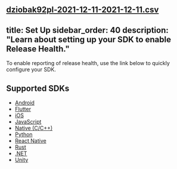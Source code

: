 [dziobak92pl-2021-12-11-2021-12-11.csv](https://github.com/getsentry/sentry-docs/files/7697594/dziobak92pl-2021-12-11-2021-12-11.csv)
---
title: Set Up
sidebar_order: 40
description: "Learn about setting up your SDK to enable Release Health."
---

To enable reporting of release health, use the link below to quickly configure your SDK.

## Supported SDKs

- [Android](/platforms/android/configuration/releases/#release-health)
- [Flutter](/platforms/flutter/configuration/releases/#release-health)
- [iOS](/platforms/apple/configuration/releases/#release-health)
- [JavaScript](/platforms/javascript/configuration/releases/#release-health)
- [Native (C/C++)](/platforms/native/configuration/releases/#release-health)
- [Python](/platforms/python/configuration/releases/#release-health)
- [React Native](/platforms/react-native/configuration/releases/#release-health)
- [Rust](/platforms/rust/configuration/releases/#release-health)
- [.NET](/platforms/dotnet/configuration/releases/#release-health)
- [Unity](/platforms/unity/configuration/releases/#release-health)
